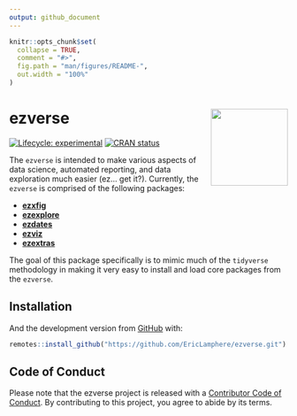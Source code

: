 ```yaml
---
output: github_document
---
```


<!-- README.md is generated from README.Rmd. Please edit that file -->

```r
knitr::opts_chunk$set(
  collapse = TRUE,
  comment = "#>",
  fig.path = "man/figures/README-",
  out.width = "100%"
)
```

# ezverse <a href='https://github.com/EricLamphere/ezverse'><img src='man/figures/logo.png' align="right" height="139" /></a>

<!-- badges: start -->
[![Lifecycle: experimental](https://img.shields.io/badge/lifecycle-experimental-orange.svg)](https://lifecycle.r-lib.org/articles/stages.html#experimental)
[![CRAN status](https://www.r-pkg.org/badges/version/ezverse)](https://CRAN.R-project.org/package=ezverse)
<!-- badges: end -->

The `ezverse` is intended to make various aspects of data science, automated reporting, and data exploration much easier (ez… get it?). Currently, the `ezverse` is comprised of the following packages:

* [**ezxfig**](https://github.com/EricLamphere/ezxfig.git)
* [**ezexplore**](https://github.com/EricLamphere/ezexplore.git)
* [**ezdates**](https://github.com/EricLamphere/ezdates.git)
* [**ezviz**](https://github.com/EricLamphere/ezviz.git)
* [**ezextras**](https://github.com/EricLamphere/ezextras.git)

The goal of this package specifically is to mimic much of the `tidyverse` methodology in making it very easy to install and load core packages from the `ezverse`.

## Installation

And the development version from [GitHub](https://github.com/EricLamphere/ezverse) with:

``` r
remotes::install_github("https://github.com/EricLamphere/ezverse.git")
```

## Code of Conduct

Please note that the ezverse project is released with a [Contributor Code of Conduct](https://contributor-covenant.org/version/2/0/CODE_OF_CONDUCT.html). By contributing to this project, you agree to abide by its terms.
